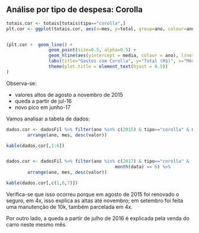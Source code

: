 
## Análise por tipo de despesa: Corolla

```r
totais.cor <- totais[totais$tipo=="corolla",]
plt.cor <- ggplot(totais.cor, aes(x=mes, y=total, group=ano, colour=ano))


(plt.cor +  geom_line() +
                geom_point(size=0.5, alpha=0.5) +
                geom_hline(aes(yintercept = media, colour = ano), linetype=2) +
                labs(title="Gastos com Corolla", y="Total (R$)", x="Mês") +
                theme(plot.title = element_text(hjust = 0.5))
)
```

Observa-se:

- valores altos de agosto a novembro de 2015
- queda a partir de jul-16
- novo pico em junho-17

Vamos analisar a tabela de dados:

```r

dados.cor <- dadosFil %>% filter(ano %in% c(2015) & tipo=="corolla" & month(data) >= 8) %>%
        arrange(ano, mes, desc(valor))

kable(dados.cor[,1:6])


dados.cor <- dadosFil %>% filter(ano %in% c(2017) & tipo=="corolla" &
                                         month(data) == 6) %>%
        arrange(ano, mes, desc(valor))

kable(dados.cor[,c(1,6,7)])

```


Verifica-se que isso ocorreu porque em agosto de 2015 foi renovado o seguro, em 4x, isso explica as altas até novembro; em setembro foi feita uma manutenção de 10k, também parcelada em 4x.

Por outro lado, a queda a partir de julho de 2016 é explicada pela venda do carro neste mesmo mês.



